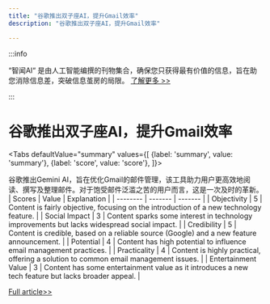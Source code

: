 ```yaml
---
title: "谷歌推出双子座AI，提升Gmail效率"
description: "谷歌推出双子座AI，提升Gmail效率"

---
```



:::info

“智闻AI“ 是由人工智能编撰的刊物集合，确保您只获得最有价值的信息，旨在助您消除信息差，突破信息茧房的局限。  [了解更多 >>](/)

:::

# 谷歌推出双子座AI，提升Gmail效率


<Tabs
	defaultValue="summary"
	values={[
	{label: 'summary', value: 'summary'},
	{label: 'score', value: 'score'},
]}>
<TabItem value="summary">


谷歌推出Gemini AI，旨在优化Gmail的邮件管理，该工具助力用户更高效地阅读、撰写及整理邮件。对于饱受邮件泛滥之苦的用户而言，这是一次及时的革新。
</TabItem>
<TabItem value="score">
	| Scores     | Value   | Explanation |
	| -------- | ------- | ------- |
	| Objectivity  | 5    | Content is fairly objective, focusing on the introduction of a new technology feature.    |
	| Social Impact | 3     | Content sparks some interest in technology improvements but lacks widespread social impact.    |
	| Credibility    | 5    | Content is credible, based on a reliable source (Google) and a new feature announcement.    |
	| Potential    | 4    | Content has high potential to influence email management practices.    |
	| Practicality    | 4    | Content is highly practical, offering a solution to common email management issues.    |
	| Entertainment Value    | 3    | Content has some entertainment value as it introduces a new tech feature but lacks broader appeal.    |
</TabItem>
</Tabs>

[Full article>>](https://www.cnet.com/tech/mobile/too-many-emails-this-new-gmail-ai-feature-can-help/#ftag=CAD590a51e)
